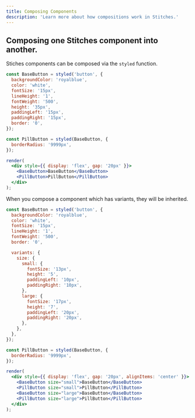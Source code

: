 ```yaml
---
title: Composing Components
description: 'Learn more about how compositions work in Stitches.'
---
```


## Composing one Stitches component into another.

Stiches components can be composed via the `styled` function.

```jsx live manual
const BaseButton = styled('button', {
  backgroundColor: 'royalblue',
  color: 'white',
  fontSize: '15px',
  lineHeight: '1',
  fontWeight: '500',
  height: '35px',
  paddingLeft: '15px',
  paddingRight: '15px',
  border: '0',
});

const PillButton = styled(BaseButton, {
  borderRadius: '9999px',
});

render(
  <div style={{ display: 'flex', gap: '20px' }}>
    <BaseButton>BaseButton</BaseButton>
    <PillButton>PillButton</PillButton>
  </div>
);
```

When you compose a component which has variants, they will be inherited.

```jsx live manual
const BaseButton = styled('button', {
  backgroundColor: 'royalblue',
  color: 'white',
  fontSize: '15px',
  lineHeight: '1',
  fontWeight: '500',
  border: '0',

  variants: {
    size: {
      small: {
        fontSize: '13px',
        height: '5',
        paddingLeft: '10px',
        paddingRight: '10px',
      },
      large: {
        fontSize: '17px',
        height: '7',
        paddingLeft: '20px',
        paddingRight: '20px',
      },
    },
  },
});

const PillButton = styled(BaseButton, {
  borderRadius: '9999px',
});

render(
  <div style={{ display: 'flex', gap: '20px', alignItems: 'center' }}>
    <BaseButton size="small">BaseButton</BaseButton>
    <PillButton size="small">PillButton</PillButton>
    <BaseButton size="large">BaseButton</BaseButton>
    <PillButton size="large">PillButton</PillButton>
  </div>
);
```
